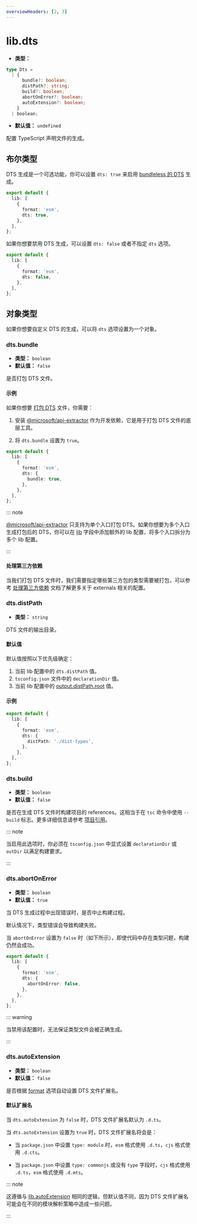 ```yaml
---
overviewHeaders: [2, 3]
---
```


# lib.dts

- **类型：**

```ts
type Dts =
  | {
      bundle?: boolean;
      distPath?: string;
      build?: boolean;
      abortOnError?: boolean;
      autoExtension?: boolean;
    }
  | boolean;
```

- **默认值：** `undefined`

配置 TypeScript 声明文件的生成。

## 布尔类型

DTS 生成是一个可选功能，你可以设置 `dts: true` 来启用 [bundleless 的 DTS](/guide/advanced/dts#bundleless-dts) 生成。

```ts title="rslib.config.ts" {5}
export default {
  lib: [
    {
      format: 'esm',
      dts: true,
    },
  ],
};
```

如果你想要禁用 DTS 生成，可以设置 `dts: false` 或者不指定 `dts` 选项。

```ts title="rslib.config.ts" {5}
export default {
  lib: [
    {
      format: 'esm',
      dts: false,
    },
  ],
};
```

## 对象类型

如果你想要自定义 DTS 的生成，可以将 `dts` 选项设置为一个对象。

### dts.bundle

- **类型：** `boolean`
- **默认值：** `false`

是否打包 DTS 文件。

#### 示例

如果你想要 [打包 DTS](/guide/advanced/dts#bundle-dts) 文件，你需要：

1. 安装 [@microsoft/api-extractor](https://www.npmjs.com/package/@microsoft/api-extractor) 作为开发依赖，它是用于打包 DTS 文件的底层工具。


<PackageManagerTabs command="add @microsoft/api-extractor -D" />

2. 将 `dts.bundle` 设置为 `true`。

```ts title="rslib.config.ts" {5-7}
export default {
  lib: [
    {
      format: 'esm',
      dts: {
        bundle: true,
      },
    },
  ],
};
```

::: note

[@microsoft/api-extractor](https://www.npmjs.com/package/@microsoft/api-extractor) 只支持为单个入口打包 DTS。如果你想要为多个入口生成打包后的 DTS，你可以在 [lib](/config/lib/) 字段中添加额外的 lib 配置，将多个入口拆分为多个 lib 配置。

:::

#### 处理第三方依赖

当我们打包 DTS 文件时，我们需要指定哪些第三方包的类型需要被打包，可以参考 [处理第三方依赖](/guide/advanced/third-party-deps) 文档了解更多关于 externals 相关的配置。

### dts.distPath

- **类型：** `string`

DTS 文件的输出目录。

#### 默认值

默认值按照以下优先级确定：

1. 当前 lib 配置中的 `dts.distPath` 值。
2. `tsconfig.json` 文件中的 `declarationDir` 值。
3. 当前 lib 配置中的 [output.distPath.root](/config/rsbuild/output#outputdistpath) 值。

#### 示例

```ts title="rslib.config.ts" {5-7}
export default {
  lib: [
    {
      format: 'esm',
      dts: {
        distPath: './dist-types',
      },
    },
  ],
};
```

### dts.build

- **类型：** `boolean`
- **默认值：** `false`

是否在生成 DTS 文件时构建项目的 references。这相当于在 `tsc` 命令中使用 `--build` 标志。更多详细信息请参考 [项目引用](https://www.typescriptlang.org/docs/handbook/project-references.html)。

::: note

当启用此选项时，你必须在 `tsconfig.json` 中显式设置 `declarationDir` 或 `outDir` 以满足构建要求。

:::

### dts.abortOnError

- **类型：** `boolean`
- **默认值：** `true`

当 DTS 生成过程中出现错误时，是否中止构建过程。

默认情况下，类型错误会导致构建失败。

当 `abortOnError` 设置为 `false` 时（如下所示），即使代码中存在类型问题，构建仍然会成功。

```ts title="rslib.config.ts" {5-7}
export default {
  lib: [
    {
      format: 'esm',
      dts: {
        abortOnError: false,
      },
    },
  ],
};
```

::: warning

当禁用该配置时，无法保证类型文件会被正确生成。

:::

### dts.autoExtension

- **类型：** `boolean`
- **默认值：** `false`

是否根据 [format](/config/lib/format) 选项自动设置 DTS 文件扩展名。

#### 默认扩展名

当 `dts.autoExtension` 为 `false` 时，DTS 文件扩展名默认为 `.d.ts`。

当 `dts.autoExtension` 设置为 `true` 时，DTS 文件扩展名将会是：

- 当 `package.json` 中设置 `type: module` 时，`esm` 格式使用 `.d.ts`，`cjs` 格式使用 `.d.cts`。

- 当 `package.json` 中设置 `type: commonjs` 或没有 `type` 字段时，`cjs` 格式使用 `.d.ts`，`esm` 格式使用 `.d.mts`。

::: note

这遵循与 [lib.autoExtension](/config/lib/auto-extension) 相同的逻辑，但默认值不同，因为 DTS 文件扩展名可能会在不同的模块解析策略中造成一些问题。

:::
